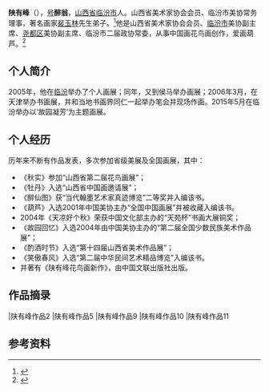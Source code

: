 {{newsrelease|time=2015-05-12T13:50:56+00:00}}
'''陕有峰'''（{{bd|1956年||||catIdx=S陕}}），[[号|号]]'''醉翁'''，[[山西省|山西省]][[临汾市|临汾市]]人。山西省美术家协会会员、临汾市美协常务理事，著名画家[[裴玉林|裴玉林]]先生弟子。<ref>{{Cite web|url=http://paper.lfxww.com/wh/Painting/41907.shtml|title=画家陕有峰|date=2009-12-14|publisher=山西临汾新闻网|deadurl=yes|archiveurl=https://web.archive.org/web/20150407030403/http://paper.lfxww.com/wh/Painting/41907.shtml|archivedate=2015-04-07}}</ref>他是山西省美术家协会会员、[[临汾市|临汾市]]美协副主席、[[尧都区|尧都区]]美协副主席、临汾市二届政协常委，从事中国画花鸟画创作，爱画葫芦。<ref>{{Cite web  |url= http://paper.people.com.cn/rmrbhwb/html/2006-05/09/content_5821927.htm  |title= 陕有峰笔下的葫芦(组图)  |date= 2006-05-09  |publisher= 人民网-人们日报海外版  |accessdate= 2015-05-12  |archive-date= 2015-04-07  |archive-url= https://web.archive.org/web/20150407224813/http://paper.people.com.cn/rmrbhwb/html/2006-05/09/content_5821927.htm  |dead-url= no  }}</ref>

==个人简介==
2005年，他在[[临汾|临汾]]举办了个人画展；同年，又到侯马举办画展；2006年3月，在天津举办书画展，并和当地书画界同仁一起举办笔会并现场作画。2015年5月在临汾举办以‘故园凝芳’为主题画展。

==个人经历==
历年来不断有作品发表，多次参加省级美展及全国画展，其中：
*《秋实》参加“山西省第二届花鸟画展”；
*《牡丹》入选“山西省中国画邀请展”；
*《醉仙图》获“当代翰墨艺术家真迹博览”二等奖并入编该书。
*《葫芦》入选2001年中国美协主办“全国中国画展”并被收藏入编该书。 
* 2004年《天凉好个秋》荣获中国文化部主办的“天苑杯”书画大展铜奖；
*《故园回忆》入选2004年由中国美协主办的“第二届全国少数民族美术作品展”；
*《酌酒时节》入选“第十四届山西省美术作品展”；
*《笑傲春风》入选“第二届中华民间艺术精品博览”入编该书。
*并著有《陕有峰花鸟画新作》，由中国文联出版社出版。

==作品摘录==
<gallery>
|陕有峰作品2
<!-- 檔案不存在 File:Shan3.JPG|陕有峰作品3 -->
<!-- 檔案不存在 File:Shan04.JPG|陕有峰作品4 -->
|陕有峰作品5
<!-- 檔案不存在 File:Shan6.JPG|陕有峰作品6 -->
<!-- 檔案不存在 File:Shan7.JPG|陕有峰作品7 -->
<!-- 檔案不存在 File:Shan8.JPG|陕有峰作品8 -->
|陕有峰作品9
|陕有峰作品10
|陕有峰作品11
</gallery>

== 参考资料==
{{reflist}}